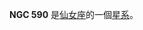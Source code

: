 {{NGCInfoBox|NGCID=NGC 590|發現者=德亞瑞司特|發現日期=1865年9月22日|其他編號=UGC 1109,MCG 7-4-3,ZWG 537.13|曆元=J2000.0|赤經=1時33分40.7秒
|赤緯=44°55'45"|星座=仙女座|星體=星系|星等=13|表面亮度=14.2|藍等=13.9}}

'''NGC 590''' 是[[仙女座|仙女座]]的一個[[星系|星系]]。

{{NGCReference|590}}

{{Catalogs|NGC=590}}